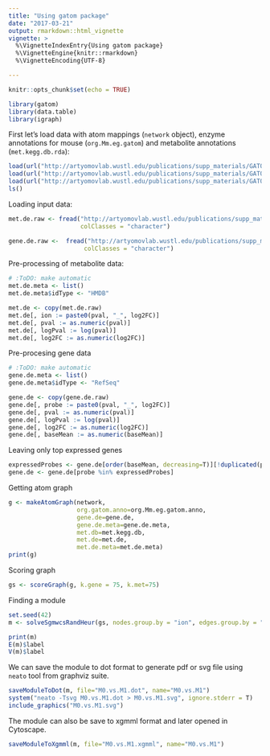 ```yaml
---
title: "Using gatom package"
date: "2017-03-21"
output: rmarkdown::html_vignette
vignette: >
  %\VignetteIndexEntry{Using gatom package}
  %\VignetteEngine{knitr::rmarkdown}
  %\VignetteEncoding{UTF-8}

---
```


```r
knitr::opts_chunk$set(echo = TRUE)
```


```r
library(gatom)
library(data.table)
library(igraph)
```

First let's load data with atom mappings (`network` object),
enzyme annotations for mouse (`org.Mm.eg.gatom`)
and metabolite annotations (`met.kegg.db.rda`):

```r
load(url("http://artyomovlab.wustl.edu/publications/supp_materials/GATOM/network.rda"))
load(url("http://artyomovlab.wustl.edu/publications/supp_materials/GATOM/org.Mm.eg.gatom.anno.rda"))
load(url("http://artyomovlab.wustl.edu/publications/supp_materials/GATOM/met.kegg.db.rda"))
ls()
```


Loading input data:

```r
met.de.raw <- fread("http://artyomovlab.wustl.edu/publications/supp_materials/GAM/Ctrl.vs.MandLPSandIFNg.met.de.tsv", 
                    colClasses = "character")

gene.de.raw <-  fread("http://artyomovlab.wustl.edu/publications/supp_materials/GAM/Ctrl.vs.MandLPSandIFNg.gene.de.tsv", 
                     colClasses = "character")
```

Pre-processing of metabolite data:

```r
# :ToDO: make automatic
met.de.meta <- list()
met.de.meta$idType <- "HMDB"

met.de <- copy(met.de.raw)
met.de[, ion := paste0(pval, "_", log2FC)]
met.de[, pval := as.numeric(pval)]
met.de[, logPval := log(pval)]
met.de[, log2FC := as.numeric(log2FC)]

```

Pre-procesing gene data

```r
# :ToDO: make automatic
gene.de.meta <- list()
gene.de.meta$idType <- "RefSeq"

gene.de <- copy(gene.de.raw)
gene.de[, probe := paste0(pval, "_", log2FC)]
gene.de[, pval := as.numeric(pval)]
gene.de[, logPval := log(pval)]
gene.de[, log2FC := as.numeric(log2FC)]
gene.de[, baseMean := as.numeric(baseMean)]
```

Leaving only top expressed genes

```r
expressedProbes <- gene.de[order(baseMean, decreasing=T)][!duplicated(probe)][,head(probe, 12000)]
gene.de <- gene.de[probe %in% expressedProbes]
```


Getting atom graph

```r
g <- makeAtomGraph(network, 
                   org.gatom.anno=org.Mm.eg.gatom.anno, 
                   gene.de=gene.de,
                   gene.de.meta=gene.de.meta,
                   met.db=met.kegg.db, 
                   met.de=met.de,
                   met.de.meta=met.de.meta)
print(g)
```

Scoring graph

```r
gs <- scoreGraph(g, k.gene = 75, k.met=75)
```

Finding a module

```r
set.seed(42)
m <- solveSgmwcsRandHeur(gs, nodes.group.by = "ion", edges.group.by = "probe", max.iterations = 2000)
```

```r
print(m)
E(m)$label
V(m)$label
```

We can save the module to dot format to generate pdf or svg file using `neato`
tool from graphviz suite.

```r
saveModuleToDot(m, file="M0.vs.M1.dot", name="M0.vs.M1")
system("neato -Tsvg M0.vs.M1.dot > M0.vs.M1.svg", ignore.stderr = T)
include_graphics("M0.vs.M1.svg")
```

The module can also be save to xgmml format and later opened in Cytoscape.

```r
saveModuleToXgmml(m, file="M0.vs.M1.xgmml", name="M0.vs.M1")
```
